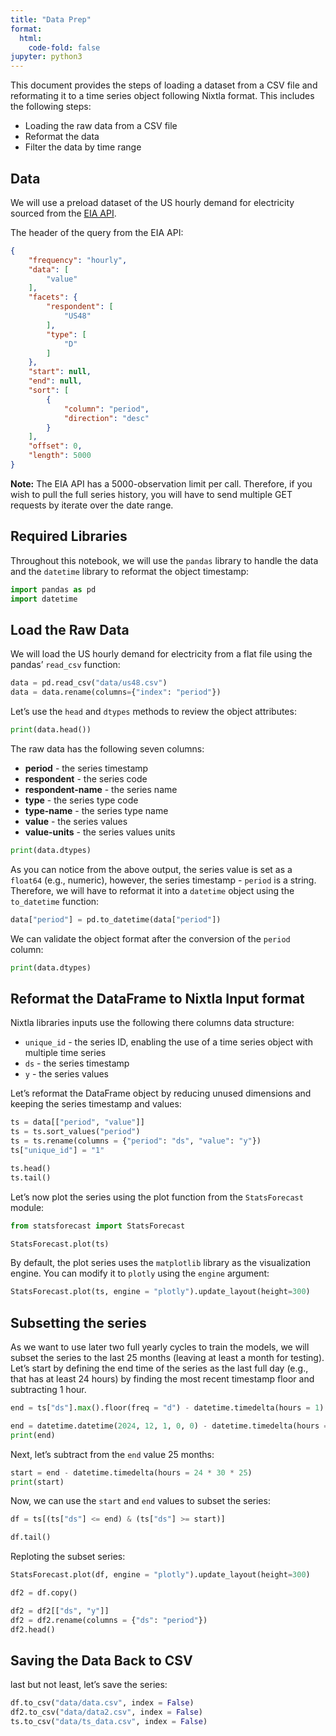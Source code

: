 ```yaml
---
title: "Data Prep"
format:
  html:
    code-fold: false
jupyter: python3
---
```



This document provides the steps of loading a dataset from a CSV file and reformating it to a time series object following Nixtla format. This includes the following steps:

- Loading the raw data from a CSV file
- Reformat the data
- Filter the data by time range

## Data

We will use a preload dataset of the US hourly demand for electricity sourced from the [EIA API](https://www.eia.gov/opendata/browser/electricity/rto/region-data?frequency=hourly&data=value;&facets=respondent;type;&respondent=US48;&type=D;&sortColumn=period;&sortDirection=desc;).


The header of the query from the EIA API:
``` JSON
{
    "frequency": "hourly",
    "data": [
        "value"
    ],
    "facets": {
        "respondent": [
            "US48"
        ],
        "type": [
            "D"
        ]
    },
    "start": null,
    "end": null,
    "sort": [
        {
            "column": "period",
            "direction": "desc"
        }
    ],
    "offset": 0,
    "length": 5000
}
```

**Note:** The EIA API has a 5000-observation limit per call. Therefore, if you wish to pull the full series history, you will have to send multiple GET requests by iterate over the date range.


## Required Libraries

Throughout this notebook, we will use the `pandas` library to handle the data and the `datetime` library to reformat the object timestamp:
```python
import pandas as pd
import datetime
```


## Load the Raw Data
We will load the US hourly demand for electricity from a flat file using the pandas' `read_csv` function:

```python
data = pd.read_csv("data/us48.csv")
data = data.rename(columns={"index": "period"})
```

Let's use the `head` and `dtypes` methods to review the object attributes:

```python
print(data.head())
```

The raw data has the following seven columns:

- **period** - the series timestamp
- **respondent** - the series code 
- **respondent-name** - the series name 
- **type** - the series type code
- **type-name** - the series type name
- **value** - the series values
- **value-units** - the series values units


```python
print(data.dtypes)
```

As you can notice from the above output, the series value is set as a `float64` (e.g., numeric), however, the series timestamp - `period` is a string. Therefore, we will have to reformat it into a `datetime` object using the `to_datetime` function:

```python
data["period"] = pd.to_datetime(data["period"])
```
We can validate the object format after the conversion of the `period` column:
```python
print(data.dtypes)
```

## Reformat the DataFrame to Nixtla Input format

Nixtla libraries inputs use the following there columns data structure:

- `unique_id` - the series ID, enabling the use of a time series object with multiple time series
- `ds` - the series timestamp
- `y` - the series values

Let's reformat the DataFrame object by reducing unused dimensions and keeping the series timestamp and values:

```python
ts = data[["period", "value"]]
ts = ts.sort_values("period")
ts = ts.rename(columns = {"period": "ds", "value": "y"})
ts["unique_id"] = "1"

ts.head()
ts.tail()
```


Let's now plot the series using the plot function from the `StatsForecast` module:

```python
from statsforecast import StatsForecast

StatsForecast.plot(ts)
```

By default, the plot series uses the `matplotlib` library as the visualization engine. You can modify it to `plotly` using the `engine` argument:

```python
StatsForecast.plot(ts, engine = "plotly").update_layout(height=300)
```



## Subsetting the series

As we want to use later two full yearly cycles to train the models, we will subset the series to the last 25 months (leaving at least a month for testing). Let's start by defining the end time of the series as the last full day (e.g., that has at least 24 hours) by finding the most recent timestamp floor and subtracting 1 hour.

```python
end = ts["ds"].max().floor(freq = "d") - datetime.timedelta(hours = 1)

end = datetime.datetime(2024, 12, 1, 0, 0) - datetime.timedelta(hours = 1)
print(end)
```

Next, let's subtract from the `end` value 25 months:

```python
start = end - datetime.timedelta(hours = 24 * 30 * 25)
print(start)
```

Now, we can use the `start` and `end` values to subset the series:

``` python
df = ts[(ts["ds"] <= end) & (ts["ds"] >= start)]

df.tail()
```

Reploting the subset series:

```python
StatsForecast.plot(df, engine = "plotly").update_layout(height=300)
```

```python
df2 = df.copy()

df2 = df2[["ds", "y"]]
df2 = df2.rename(columns = {"ds": "period"})
df2.head()
```


## Saving the Data Back to CSV
last but not least, let's save the series:
```python
df.to_csv("data/data.csv", index = False)
df2.to_csv("data/data2.csv", index = False)
ts.to_csv("data/ts_data.csv", index = False)
```
